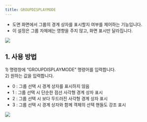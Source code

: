 ```yaml
---
title: GROUPDISPLAYMODE
---
```



[image1]: ../../../../../assets/images/commands/groupdisplaymode/image1.png
[image2]: ../../../../../assets/images/commands/groupdisplaymode/image2.png

* 도면 화면에서 그룹의 경계 상자를 표시할지 여부를 제어하는 기능입니다.  
* 이 설정은 그룹 자체에는 영향을 주지 않고, 화면 표시만 달라집니다.

![][image1]

## **1\. 사용 방법**

1\) 명령창에 “GROUPDISPLAYMODE” 명령어를 입력합니다.  
2\) 원하는 값을 입력합니다.

- 0 : 그룹 선택 시 경계 상자를 표시하지 않음  
- 1 : 그룹 선택 시 단순한 점선 사각형 경계 상자 표시  
- 2 : 그룹 선택 시 보다 두드러진 사각형 경계 상자 표시  
- 3 : 그룹 선택 시 경계 상자와 함께 객체의 선택 핸들도 강조 표시

![][image2]

